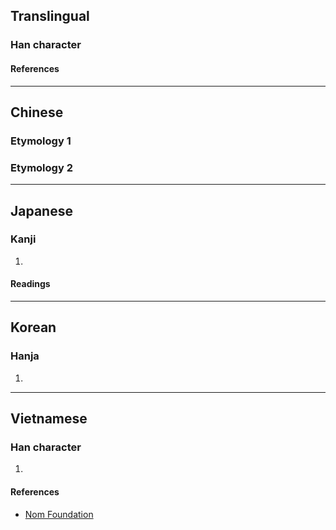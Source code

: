 {{also|虧}}
{{character info/new}}
<!-- may be replaced by zh-forms -->
==Translingual==

===Han character===
{{Han char|rn=7|rad=二|as=01|sn=3|four=|canj=MMVS,XMMVS|ids=⿱一丂}}

====References====
{{Han ref|kx=0086.070|dkj=00253|dj=0177.050|hdz=10005.010|uh=4E8F}}

----

==Chinese==

===Etymology 1===
{{zh-see|虧|sv}}

===Etymology 2===
{{zh-see|于|av}}

----

==Japanese==

===Kanji===
{{ja-kanji|grade=|rs=二01}}

# {{alternative form of|ja|于}}

====Readings====
{{ja-readings
|goon=う
|kanon=う
|kun=か-ける
}}

----

==Korean==

===Hanja===
{{ko-hanja|hangeul=[[유]], [[우]]|rv=yu, u|mr=yu, u}}

# {{rfdef|ko|sort=二01}}

----

==Vietnamese==

===Han character===
{{vi-readings|reading=[[khuây]], [[khuy]]|rs=二01}}

# {{rfdef|vi|sort=二01}}

====References====
* [http://nomfoundation.org/common/nom_details.php?codepoint=4E8F Nom Foundation]
